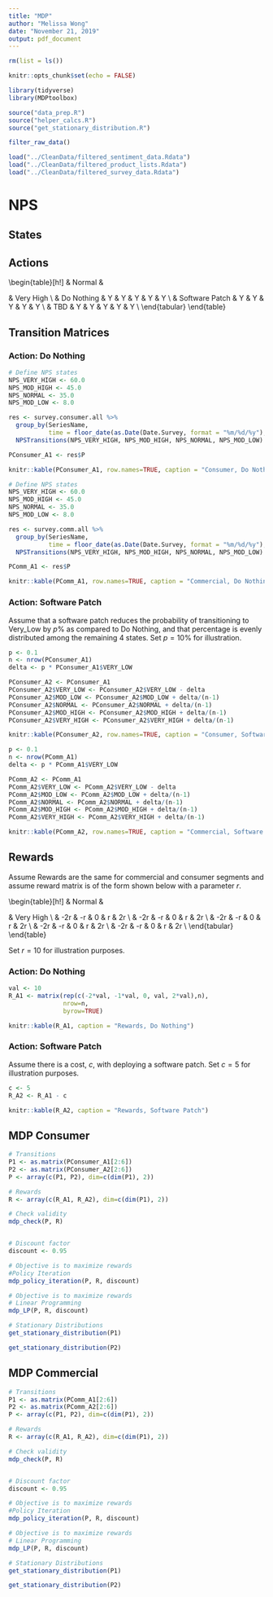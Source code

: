 ```yaml
---
title: "MDP"
author: "Melissa Wong"
date: "November 21, 2019"
output: pdf_document
---
```


```r
rm(list = ls())

knitr::opts_chunk$set(echo = FALSE)

library(tidyverse)
library(MDPtoolbox)

source("data_prep.R")
source("helper_calcs.R")
source("get_stationary_distribution.R")

filter_raw_data()

load("../CleanData/filtered_sentiment_data.Rdata")
load("../CleanData/filtered_product_lists.Rdata")
load("../CleanData/filtered_survey_data.Rdata")
```

# NPS

## States 

\begin{itemize}
  \item Very High: $NPS > 60.0$
  \item Moderately High: $60.0 \ge NPS > 45.0$
  \item Normal: $45.0 \ge NPS > 35.0$
  \item Moderately Low: $35.0 \ge NPS > 8.0$
  \item Very Low: $8.0 \ge NPS$
\end{itemize}


## Actions

\begin{table}[h!]
\begin{tabular}{lc|c|c|c|c|c|}
\cline{3-7}
\multicolumn{1}{c}{}     &                & \multicolumn{5}{c|}{Applicable NPS States}                                                                                                            \\ \hline
\multicolumn{1}{|c|}{ID} & Action         & Very Low & \begin{tabular}[c]{@{}c@{}}Moderately\\ Low\end{tabular} & Normal & \begin{tabular}[c]{@{}c@{}}Moderately \\ High\end{tabular} & Very High \\ \hline
\multicolumn{1}{|l|}{1}  & Do Nothing     & Y        & Y                                                        & Y      & Y                                                          & Y         \\ \hline
\multicolumn{1}{|l|}{2}  & Software Patch & Y        & Y                                                        & Y      & Y                                                          & Y         \\ \hline
\multicolumn{1}{|l|}{3}  & TBD            & Y        & Y                                                        & Y      & Y                                                          & Y         \\ \hline
\end{tabular}
\end{table}

## Transition Matrices

### Action: Do Nothing
```r
# Define NPS states
NPS_VERY_HIGH <- 60.0
NPS_MOD_HIGH <- 45.0
NPS_NORMAL <- 35.0
NPS_MOD_LOW <- 8.0

res <- survey.consumer.all %>%
  group_by(SeriesName,
           time = floor_date(as.Date(Date.Survey, format = "%m/%d/%y"), unit = "month")) %>% 
  NPSTransitions(NPS_VERY_HIGH, NPS_MOD_HIGH, NPS_NORMAL, NPS_MOD_LOW)

PConsumer_A1 <- res$P

knitr::kable(PConsumer_A1, row.names=TRUE, caption = "Consumer, Do Nothing")

```


```r
# Define NPS states
NPS_VERY_HIGH <- 60.0
NPS_MOD_HIGH <- 45.0
NPS_NORMAL <- 35.0
NPS_MOD_LOW <- 8.0

res <- survey.comm.all %>%
  group_by(SeriesName,
           time = floor_date(as.Date(Date.Survey, format = "%m/%d/%y"), unit = "month")) %>% 
  NPSTransitions(NPS_VERY_HIGH, NPS_MOD_HIGH, NPS_NORMAL, NPS_MOD_LOW)

PComm_A1 <- res$P

knitr::kable(PComm_A1, row.names=TRUE, caption = "Commercial, Do Nothing")

```

### Action: Software Patch

Assume that a software patch reduces the probability of transitioning to Very_Low by $p\%$ as compared to Do Nothing, and that percentage is evenly distributed among the remaining 4 states.  Set $p=10\%$ for illustration.

```r
p <- 0.1
n <- nrow(PConsumer_A1)
delta <- p * PConsumer_A1$VERY_LOW

PConsumer_A2 <- PConsumer_A1
PConsumer_A2$VERY_LOW <- PConsumer_A2$VERY_LOW - delta
PConsumer_A2$MOD_LOW <- PConsumer_A2$MOD_LOW + delta/(n-1)
PConsumer_A2$NORMAL <- PConsumer_A2$NORMAL + delta/(n-1)
PConsumer_A2$MOD_HIGH <- PConsumer_A2$MOD_HIGH + delta/(n-1)
PConsumer_A2$VERY_HIGH <- PConsumer_A2$VERY_HIGH + delta/(n-1)

knitr::kable(PConsumer_A2, row.names=TRUE, caption = "Consumer, Software Patch")

```

```r
p <- 0.1
n <- nrow(PComm_A1)
delta <- p * PComm_A1$VERY_LOW

PComm_A2 <- PComm_A1
PComm_A2$VERY_LOW <- PComm_A2$VERY_LOW - delta
PComm_A2$MOD_LOW <- PComm_A2$MOD_LOW + delta/(n-1)
PComm_A2$NORMAL <- PComm_A2$NORMAL + delta/(n-1)
PComm_A2$MOD_HIGH <- PComm_A2$MOD_HIGH + delta/(n-1)
PComm_A2$VERY_HIGH <- PComm_A2$VERY_HIGH + delta/(n-1)

knitr::kable(PComm_A2, row.names=TRUE, caption = "Commercial, Software Patch")

```

## Rewards

Assume Rewards are the same for commercial and consumer segments and assume reward matrix is of the form shown below with a parameter $r$.

\begin{table}[h!]
\begin{tabular}{l|c|c|c|c|c|}
\cline{2-6}
\multicolumn{1}{c|}{}                                                           & Very Low & \begin{tabular}[c]{@{}c@{}}Moderately\\ Low\end{tabular} & Normal & \begin{tabular}[c]{@{}c@{}}Moderately \\ High\end{tabular} & Very High \\ \hline
\multicolumn{1}{|l|}{Very Low}                                                  & -2r      & -r                                                       & 0      & r                                                          & 2r        \\ \hline
\multicolumn{1}{|l|}{\begin{tabular}[c]{@{}l@{}}Moderately\\ Low\end{tabular}}  & -2r      & -r                                                       & 0      & r                                                          & 2r        \\ \hline
\multicolumn{1}{|l|}{Normal}                                                    & -2r      & -r                                                       & 0      & r                                                          & 2r        \\ \hline
\multicolumn{1}{|c|}{\begin{tabular}[c]{@{}c@{}}Moderately\\ High\end{tabular}} & -2r      & -r                                                       & 0      & r                                                          & 2r        \\ \hline
\multicolumn{1}{|c|}{Very High}                                                 & -2r      & -r                                                       & 0      & r                                                          & 2r        \\ \hline
\end{tabular}
\end{table}

Set $r=10$ for illustration purposes.

### Action: Do Nothing

```r
val <- 10
R_A1 <- matrix(rep(c(-2*val, -1*val, 0, val, 2*val),n),
               nrow=n,
               byrow=TRUE)

knitr::kable(R_A1, caption = "Rewards, Do Nothing")
```

### Action: Software Patch

Assume there is a cost, $c$, with deploying a software patch.  Set $c = 5$ for illustration purposes.

```r
c <- 5
R_A2 <- R_A1 - c

knitr::kable(R_A2, caption = "Rewards, Software Patch")
```


## MDP Consumer

```r

# Transitions
P1 <- as.matrix(PConsumer_A1[2:6])
P2 <- as.matrix(PConsumer_A2[2:6])
P <- array(c(P1, P2), dim=c(dim(P1), 2))

# Rewards
R <- array(c(R_A1, R_A2), dim=c(dim(P1), 2))

# Check validity
mdp_check(P, R)


# Discount factor
discount <- 0.95 
```

```r
# Objective is to maximize rewards
#Policy Iteration
mdp_policy_iteration(P, R, discount)
```

```r
# Objective is to maximize rewards
# Linear Programming
mdp_LP(P, R, discount)
```

```r
# Stationary Distributions
get_stationary_distribution(P1)

get_stationary_distribution(P2)
```

## MDP Commercial

```r

# Transitions
P1 <- as.matrix(PComm_A1[2:6])
P2 <- as.matrix(PComm_A2[2:6])
P <- array(c(P1, P2), dim=c(dim(P1), 2))

# Rewards
R <- array(c(R_A1, R_A2), dim=c(dim(P1), 2))

# Check validity
mdp_check(P, R)


# Discount factor
discount <- 0.95 
```


```r
# Objective is to maximize rewards
#Policy Iteration
mdp_policy_iteration(P, R, discount)
```

```r
# Objective is to maximize rewards
# Linear Programming
mdp_LP(P, R, discount)
```


```r
# Stationary Distributions
get_stationary_distribution(P1)

get_stationary_distribution(P2)
```